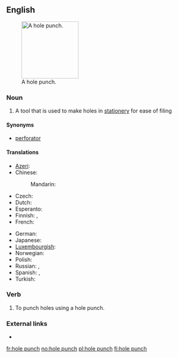 ==English==
[[Image:Hole_punch.JPG|thumb|150px|A hole punch.]]

===Noun===
{{en-noun|sg=[[hole]] [[punch]]|es}}

# A tool that is used to make holes in [[stationery]] for ease of filing

====Synonyms====
* [[perforator]]

====Translations====
{{trans-top|tool}}
* [[Azeri]]: {{t|az|dəlgəc}}
* Chinese:
*: Mandarin: {{t|zh|穿孔器|tr=chuānkǒngqì|sc=Hani}}
* Czech: {{t-|cs|děrovačka|f}}
* Dutch: {{t|nl|perforator|m}}
* Esperanto: {{t-|eo|truilo|xs=Esperanto}}
* Finnish: {{t|fi|rei'ittäjä}}, {{t|fi|rei'itin}}
* French: {{t|fr|perforateur|m}}
{{trans-mid}}
* German: {{t+|de|Locher|m}}
* Japanese: {{t|ja|穿孔機|tr=せんこうき, senkōki|sc=Jpan}}
* [[Luxembourgish]]: {{t-|lb|Locher|xs=Luxembourgish}}
* Norwegian: {{t+|no|hullemaskin}}
* Polish: {{t|pl|dziurkacz|m}}
* Russian: {{t+|ru|дырокол|m|tr=dyrokól}}, {{t|ru|перфоратор|m|tr=perforátor|sc=Cyrl}}
* Spanish: {{t-|es|perforadora|f}}, {{t|es|máquina perforadora|f}}
* Turkish: {{t|tr|delgeç}}
{{trans-bottom}}

===Verb===
{{en-verb|hole punches|hole punching|hole punched}}

# To punch holes using a hole punch.

===External links===
* {{pedialite}}

[[fr:hole punch]]
[[no:hole punch]]
[[pl:hole punch]]
[[fi:hole punch]]